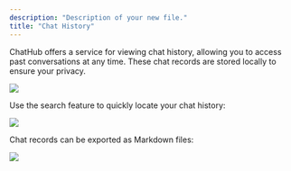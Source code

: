```yaml
---
description: "Description of your new file."
title: "Chat History"
---
```


ChatHub offers a service for viewing chat history, allowing you to access past conversations at any time. These chat records are stored locally to ensure your privacy.

![](../images/chat-history-1.png)

Use the search feature to quickly locate your chat history:

![](../images/chat-history-2.png)

Chat records can be exported as Markdown files:

![](../images/chat-history-3.png)